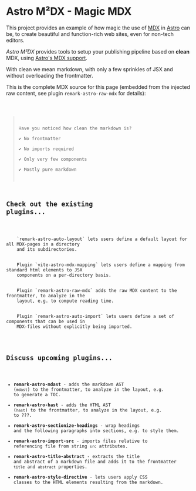 # Astro M²DX - Magic MDX

This project provides an example of how magic the use of [MDX](https://mdxjs.com) in [Astro](https://astro.build) can be, to create beautiful and function-rich web sites, even for non-tech editors.

_Astro M²DX_ provides tools to setup your publishing pipeline based on **clean** MDX, using [Astro's MDX support](https://docs.astro.build/en/guides/markdown-content/).

With clean we mean markdown, with only a few sprinkles of JSX and without overloading the frontmatter.

This is the complete MDX source for this page (embedded from the injected raw content, see plugin `remark-astro-raw-mdx` for details):

<Code code={frontmatter.mdx} lang="mdx" theme="solarized-light" />

> Have you noticed how clean the markdown is?  
>  ✔️ No frontmatter  
>  ✔️ No imports required  
>  ✔️ Only very few components  
>  ✔️ Mostly pure markdown

## Check out the existing plugins...

<Wrap>
  <Card title="Auto Layout">
    `remark-astro-auto-layout` lets users define a default layout for all MDX-pages in a directory
    and its subdirectories.
  </Card>
  <Card title="Element Mapping">
    Plugin `vite-astro-mdx-mapping` lets users define a mapping from standard html elements to JSX
    components on a per-directory basis.
  </Card>
  <Card title="Raw MDX Content">
    Plugin `remark-astro-raw-mdx` adds the raw MDX content to the frontmatter, to analyze in the
    layout, e.g. to compute reading time.
  </Card>
  <Card title="Auto Import">
    Plugin `remark-astro-auto-import` lets users define a set of components that can be used in
    MDX-files without explicitly being imported.
  </Card>
</Wrap>

## Discuss upcoming plugins...

- **remark-astro-mdast** - adds the markdown AST (`mdast`) to the frontmatter, to analyze in the layout, e.g. to generate a TOC.
- **remark-astro-hast** - adds the HTML AST (`hast`) to the frontmatter, to analyze in the layout, e.g. to ???.
- **remark-astro-sectionize-headings** - wrap headings and the following paragraphs into sections, e.g. to style them.
- **remark-astro-import-src** - imports files relative to referencing file from string `src` attributes.
- **remark-astro-title-abstract** - extracts the title and abstract of a markdown file and adds it to the frontmatter `title` and `abstract` properties.
- **remark-astro-style-directive** - lets users apply CSS classes to the HTML elements resulting from the markdown.
